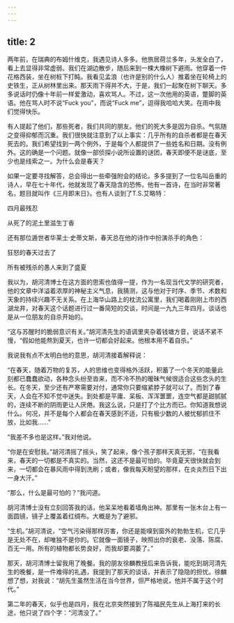 ```yaml
---
---
---
```

title: 2
---




两年前，在瑞典的布姆什维克，我遇见诗人多多。他旅居荷兰多年，头发全白了，看上去显得非常虚弱。我们在湖边散步，随后来到一棵大橡树下避雨。他穿着一件花格西装，坐在树桩下打盹。我看见孟浪（也许是别的什么人）推着坐在轮椅上的史铁生，正从树林里出来。那天雨下得并不大，于是，我们一起聚在树下聊天。多多说话时仍像十年前一样爱激动，喜欢骂人。不过，这一次他用的英语，蹩脚的英语。他在骂人时不说“Fuck you”，而说“Fuck me”，逗得我哈哈大笑。在雨中我们觉得快乐。

有人提起了他们，那些死者，我们共同的朋友。他们的死大多是因为自杀。气氛随之变得抑郁而沉重。我们很快就注意到了以上事实：几乎所有的自杀者都是在春天死去的。我们希望找到一两个例外，于是每个人都提供了一些姓名和日期。没有例外。这的确是一个问题。就像一部侦探小说所设置的谜团，春天即便不是谜底，至少也是线索之一。为什么会是春天？

如果一定要寻找解答，总会得出一些牵强附会的结论。多多提到了一位名叫岳重的诗人，早在七十年代，他就发现了春天隐含的恐怖，他有一首诗，在当时非常著名，题目就叫作《三月即末日》。也有人谈到了T.S.艾略特：

四月最残忍

从死了的泥土里滋生丁香

还有那位遁世者华莱士·史蒂文斯，春天总在他的诗作中扮演杀手的角色：

狂怒的春天过去了

所有被残杀的愚人来到了盛夏

我以为，胡河清博士在这方面的思索也值得一提，作为一名现当代文学的研究者，他的文章中洋溢着浓厚的神秘主义气息，我猜测，这与他对于时序、季节、术数和天象的持续兴趣不无关系。在上海华山路上的枕流公寓里，我们喝着刚刚上市的西湖龙井，对春天这个话题进行过一番简短的交谈，时间是一九九三年四月。谈话也是从一位朋友的自杀开始的。

“这与苏醒时的脆弱意识有关。”胡河清先生的语调里夹杂着钱塘方音，说话不紧不慢，“假如他能熬到夏天，也许一切都会好起来。他根本用不着自杀。”

我说我有点不太明白他的意思，胡河清接着解释说：

“在春天，随着万物的复苏，人的思维也变得格外活跃，积蓄了一个冬天的能量此刻都已蠢蠢欲动，各种念头纷至沓来，而不冷不热的暧昧气候很适合这些念头的生长。在冬天，至少还有严寒需要对付，通常你只要缩紧脖子就可以了。而到了春天，人会在不知不觉中迷失。到处都是平庸、呆板、浑浑噩噩，连空气都是甜腻腻的，连续不断的阴雨更让人厌倦。我这么说，只是打了个比方而已。你知道我想说什么。何况，并不是每个人都会在春天感到不适，只有极少数的人被忧郁抓住不放，比如我……”

“我差不多也是这样。”我对他说。

“你是在安慰我。”胡河清摇了摇头，笑了起来，像个孩子那样天真无邪，“在我看来，春天的一切都是不真实的。当然，这还不是最可怕的。毕竟夏天很快就会到来，一切都会在暴风雨中得到洗刷；或者，像我每天盼望的那样，在炎炎烈日下出一身大汗。”

“那么，什么是最可怕的？”我问道。

胡河清博士没有立刻回答我的话，他呆呆地看着墙角出神。那里有一张木台上有一面圆镜，镜子上覆盖着红绸布。大概是为了避邪。

“生机。”胡河清说，“空气污染得那样厉害，你还是能嗅到窗外的勃勃生机，它几乎是无处不在，却唯独不是你的。它就像一面镜子，映照出你的衰老、没落、陈腐、百无一用。所有的植物都长势良好，而我却要凋萎了。”

那天，胡河清博士留我用了晚餐。我的朋友徐麟教授后来告诉我，能吃到胡河清先生的晚餐，是一件难得的礼遇，我提到了那天的谈话，并表示了隐隐的担忧。徐麟想了想，对我说：“胡先生虽然生活在当今世界，但严格地说，他并不属于这个时代。”

第二年的春天，似乎也是四月，我在北京突然接到了陈福民先生从上海打来的长途，他只说了四个字：“河清没了。”